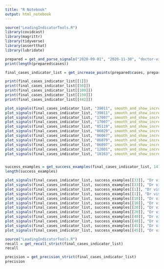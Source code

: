 ```yaml
---
title: "R Notebook"
output: html_notebook
---
```


```r
source("LeadingIndicatorTools.R")
library(covidcast)
library(magrittr)
library(tidyverse)
library(assertthat)
library(lubridate)

prepared = get_and_parse_signals("2020-09-01", "2020-11-30", "doctor-visits", "smoothed_adj_cli", 2000, 80)
print(length(prepared$cases))

```

```r
final_cases_indicator_list = get_increase_points(prepared$cases, prepared$indicator)

print(final_cases_indicator_list[[1]])
print(final_cases_indicator_list[[50]])
print(final_cases_indicator_list[[100]])
print(final_cases_indicator_list[[150]])
print(final_cases_indicator_list[[442]])


```
```r
plot_signals(final_cases_indicator_list, "39011", smooth_and_show_increase_point=FALSE, "Dr visits")
plot_signals(final_cases_indicator_list, "39011", smooth_and_show_increase_point=TRUE, "Dr visits")
plot_signals(final_cases_indicator_list, "17007", smooth_and_show_increase_point=FALSE, "Dr visits")
plot_signals(final_cases_indicator_list, "17007", smooth_and_show_increase_point=TRUE, "Dr visits")
plot_signals(final_cases_indicator_list, "05119", smooth_and_show_increase_point=TRUE, "Dr visits")
plot_signals(final_cases_indicator_list, "06029", smooth_and_show_increase_point=TRUE, "Dr visits")
plot_signals(final_cases_indicator_list, "06067", smooth_and_show_increase_point=TRUE, "Dr visits")
plot_signals(final_cases_indicator_list, "06079", smooth_and_show_increase_point=TRUE, "Dr visits")
plot_signals(final_cases_indicator_list, "06097", smooth_and_show_increase_point=TRUE, "Dr visits")
plot_signals(final_cases_indicator_list, "12001", smooth_and_show_increase_point=TRUE, "Dr visits")
plot_signals(final_cases_indicator_list, "18163", smooth_and_show_increase_point=TRUE, "Dr visits")



```

```r
success_examples = get_success_examples(final_cases_indicator_list, 14)
length(success_examples)
```
```r
plot_signals(final_cases_indicator_list, success_examples[[33]], "Dr visits", smooth_and_show_increase_point = TRUE)
plot_signals(final_cases_indicator_list, success_examples[[33]], "Dr visits", smooth_and_show_increase_point = FALSE)
plot_signals(final_cases_indicator_list, success_examples[[1]], "Dr visits", smooth_and_show_increase_point = TRUE)
plot_signals(final_cases_indicator_list, success_examples[[1]], "Dr visits", smooth_and_show_increase_point = FALSE)
plot_signals(final_cases_indicator_list, success_examples[[10]], "Dr visits", smooth_and_show_increase_point = TRUE)
plot_signals(final_cases_indicator_list, success_examples[[10]], "Dr visits", smooth_and_show_increase_point = FALSE)
plot_signals(final_cases_indicator_list, success_examples[[20]], "Dr visits", smooth_and_show_increase_point = TRUE)
plot_signals(final_cases_indicator_list, success_examples[[20]], "Dr visits", smooth_and_show_increase_point = FALSE)
plot_signals(final_cases_indicator_list, success_examples[[40]], "Dr visits", smooth_and_show_increase_point = TRUE)
plot_signals(final_cases_indicator_list, success_examples[[40]], "Dr visits", smooth_and_show_increase_point = FALSE)
plot_signals(final_cases_indicator_list, success_examples[[45]], "Dr visits", smooth_and_show_increase_point = TRUE)
plot_signals(final_cases_indicator_list, success_examples[[45]], "Dr visits", smooth_and_show_increase_point = FALSE)


```
```r
source("LeadingIndicatorTools.R")
recall = get_recall_strict(final_cases_indicator_list)
recall

precision = get_precision_strict(final_cases_indicator_list)
precision
```
